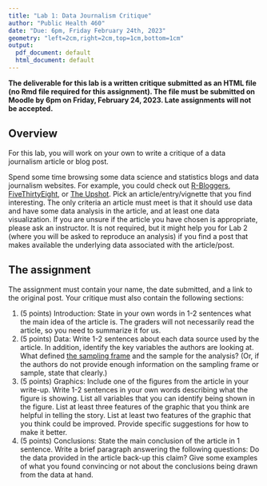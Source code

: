 ```yaml
---
title: "Lab 1: Data Journalism Critique"
author: "Public Health 460"
date: "Due: 6pm, Friday February 24th, 2023"
geometry: "left=2cm,right=2cm,top=1cm,bottom=1cm"
output:
  pdf_document: default
  html_document: default
---
```


__The deliverable for this lab is a written critique submitted as an HTML file (no Rmd file required for this assignment). The file must be submitted on Moodle by 6pm on Friday, February 24, 2023. Late assignments will not be accepted.__

## Overview
For this lab, you will work on your own to write a critique of a data journalism article or blog post.

Spend some time browsing some data science and statistics blogs and data journalism websites. For example, you could check out [R-Bloggers](https://www.r-bloggers.com/), [FiveThirtyEight](http://fivethirtyeight.com/), or [The Upshot](https://www.nytimes.com/section/upshot). Pick an article/entry/vignette that you find interesting. The only criteria an article must meet is that it should use data and have some data analysis in the article, and at least one data visualization. If you are unsure if the article you have chosen is appropriate, please ask an instructor. It is not required, but it might help you for Lab 2 (where you will be asked to reproduce an analysis) if you find a post that makes available the underlying data associated with the article/post.

## The assignment
The assignment must contain your name, the date submitted, and a link to the original post. Your critique must also contain the following sections:


1. (5 points) Introduction: State in your own words in 1-2 sentences what the main idea of the article is. The graders will not necessarily read the article, so you need to summarize it for us.
1. (5 points) Data: Write 1-2 sentences about each data source used by the article. In addition, identify the key variables the authors are looking at. What defined [the sampling frame](https://en.wikipedia.org/wiki/Sampling_frame) and the sample for the analysis? (Or, if the authors do not provide enough information on the sampling frame or sample, state that clearly.)
1. (5 points) Graphics: Include one of the figures from the article in your write-up. Write 1-2 sentences in your own words describing what the figure is showing. List all variables that you can identify being shown in the figure. List at least three features of the graphic that you think are helpful in telling the story. List at least two features of the graphic that you think could be improved. Provide specific suggestions for how to make it better.
1. (5 points) Conclusions: State the main conclusion of the article in 1 sentence. Write a brief paragraph answering the following questions: Do the data provided in the article back-up this claim? Give some examples of what you found convincing or not about the conclusions being drawn from the data at hand.

